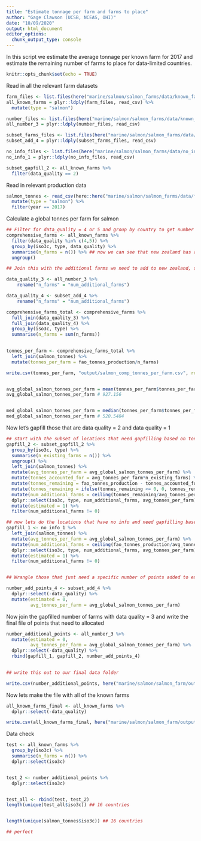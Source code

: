 ```yaml
---
title: "Estimate tonnage per farm and farms to place"
author: "Gage Clawson (UCSB, NCEAS, OHI)"
date: "10/09/2020"
output: html_document
editor_options: 
  chunk_output_type: console
---
```


In this script we estimate the average tonnage per known farm for 2017 and estimate the remaining number of farms to place for data-limited countries. 

```r
knitr::opts_chunk$set(echo = TRUE)
```

Read in all the relevant farm datasets 

```r

farm_files <- list.files(here("marine/salmon/salmon_farms/data/known_farm_sites_2_4_5"), full=TRUE)
all_known_farms = plyr::ldply(farm_files, read_csv) %>%
  mutate(type = "salmon")

number_files <- list.files(here("marine/salmon/salmon_farms/data/known_number_farms_3"), full=TRUE)
all_number_3 = plyr::ldply(number_files, read_csv)

subset_farms_files <- list.files(here("marine/salmon/salmon_farms/data/subset_known_add_points_4"), full=TRUE)
subset_add_4 = plyr::ldply(subset_farms_files, read_csv)

no_info_files <- list.files(here("marine/salmon/salmon_farms/data/no_info_1"), full=TRUE)
no_info_1 = plyr::ldply(no_info_files, read_csv)

subset_gapfill_2 <- all_known_farms %>%
  filter(data_quality == 2)
```

Read in relevant production data
```r
salmon_tonnes <- read_csv(here::here("marine/salmon/salmon_farms/data/fao_mariculture_salmon.csv")) %>%
  mutate(type = "salmon") %>%
  filter(year == 2017)
```

Calculate a global tonnes per farm for salmon

```r
## Filter for data_quality = 4 or 5 and group by country to get number of farms
comprehensive_farms <- all_known_farms %>%
  filter(data_quality %in% c(4,5)) %>% 
  group_by(iso3c, type, data_quality) %>%
  summarise(n_farms = n()) %>% ## now we can see that new zealand has additional farms to add
  ungroup()

## Join this with the additional farms we need to add to new zealand, so we can calculate a comprehensive tonnes/farm for salmon 

data_quality_3 <- all_number_3 %>%
    rename("n_farms" = "num_additional_farms")

data_quality_4 <- subset_add_4 %>%
    rename("n_farms" = "num_additional_farms")

comprehensive_farms_total <- comprehensive_farms %>%
  full_join(data_quality_3) %>%
  full_join(data_quality_4) %>%
  group_by(iso3c, type) %>%
  summarise(n_farms = sum(n_farms))
  

tonnes_per_farm <- comprehensive_farms_total %>%
  left_join(salmon_tonnes) %>%
  mutate(tonnes_per_farm = fao_tonnes_production/n_farms)

write.csv(tonnes_per_farm, "output/salmon_comp_tonnes_per_farm.csv", row.names = FALSE)


avg_global_salmon_tonnes_per_farm = mean(tonnes_per_farm$tonnes_per_farm)
avg_global_salmon_tonnes_per_farm # 927.156


med_global_salmon_tonnes_per_farm = median(tonnes_per_farm$tonnes_per_farm)
med_global_salmon_tonnes_per_farm # 520.5484
```

Now let's gapfill those that are data quality = 2 and data quality = 1

```r
## start with the subset of locations that need gapfilling based on tonnes/farm
gapfill_2 <- subset_gapfill_2 %>%
  group_by(iso3c, type) %>%
  summarise(n_existing_farms = n()) %>%
  ungroup() %>%
  left_join(salmon_tonnes) %>%
  mutate(avg_tonnes_per_farm = avg_global_salmon_tonnes_per_farm) %>%
  mutate(tonnes_accounted_for = avg_tonnes_per_farm*n_existing_farms) %>%
  mutate(tonnes_remaining = fao_tonnes_production - tonnes_accounted_for) %>%
  mutate(tonnes_remaining = ifelse(tonnes_remaining <= 0, 0, tonnes_remaining)) %>%
  mutate(num_additional_farms = ceiling(tonnes_remaining/avg_tonnes_per_farm)) %>%
  dplyr::select(iso3c, type, num_additional_farms, avg_tonnes_per_farm) %>%
  mutate(estimated = 1) %>%
  filter(num_additional_farms != 0)

## now lets do the locations that have no info and need gapfilling based on tonnes/farm
gapfill_1 <- no_info_1 %>%
  left_join(salmon_tonnes) %>%
  mutate(avg_tonnes_per_farm = avg_global_salmon_tonnes_per_farm) %>%
  mutate(num_additional_farms = ceiling(fao_tonnes_production/avg_tonnes_per_farm)) %>%
  dplyr::select(iso3c, type, num_additional_farms, avg_tonnes_per_farm) %>%
  mutate(estimated = 1) %>%
  filter(num_additional_farms != 0)


## Wrangle those that just need a specific number of points added to existing points (data_quality = 4)

number_add_points_4 <- subset_add_4 %>%
  dplyr::select(-data_quality) %>%
  mutate(estimated = 0, 
         avg_tonnes_per_farm = avg_global_salmon_tonnes_per_farm)
```

Now join the gapfilled number of farms with data quality = 3 and write the final file of points that need to allocated 

```r
number_additional_points <- all_number_3 %>%
  mutate(estimated = 0,
         avg_tonnes_per_farm = avg_global_salmon_tonnes_per_farm) %>%
  dplyr::select(-data_quality) %>%
  rbind(gapfill_1, gapfill_2, number_add_points_4)
  

## write this out to our final data folder

write.csv(number_additional_points, here("marine/salmon/salmon_farm/output/salmon_points_to_add_final.csv"), row.names = FALSE)
```

Now lets make the file with all of the known farms 

```r
all_known_farms_final <- all_known_farms %>%
  dplyr::select(-data_quality)

write.csv(all_known_farms_final, here("marine/salmon/salmon_farm/output/all_known_salmon_farms_final.csv"), row.names = FALSE)
```

Data check 

```r
test <- all_known_farms %>% 
  group_by(iso3c) %>%
  summarise(n_farms = n()) %>%
  dplyr::select(iso3c)


test_2 <- number_additional_points %>%
  dplyr::select(iso3c)


test_all <- rbind(test, test_2)
length(unique(test_all$iso3c)) ## 16 countries


length(unique(salmon_tonnes$iso3c)) ## 16 countries

## perfect

```
